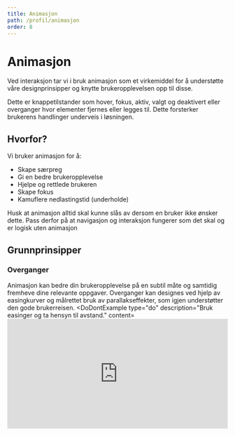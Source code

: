 ```yaml
---
title: Animasjon
path: /profil/animasjon
order: 8
---
```


# Animasjon

<Ingress>
    <p>Ved interaksjon tar vi i bruk animasjon som et virkemiddel for å understøtte våre designprinsipper og knytte brukeropplevelsen opp til disse.</p>
    <p>Dette er knappetilstander som hover, fokus, aktiv, valgt og deaktivert eller overganger hvor elementer fjernes eller legges til. 
    Dette forsterker brukerens handlinger underveis i løsningen.</p>
</Ingress>

## Hvorfor?
Vi bruker animasjon for å:
* Skape særpreg
* Gi en bedre brukeropplevelse
* Hjelpe og rettlede brukeren
* Skape fokus
* Kamuflere nedlastingstid (underholde)

Husk at animasjon alltid skal kunne slås av dersom en bruker ikke ønsker dette.
Pass derfor på at navigasjon og interaksjon fungerer som det skal og er logisk uten animasjon

## Grunnprinsipper
### Overganger
Animasjon kan bedre din brukeropplevelse på en subtil måte og samtidig fremheve dine relevante oppgaver. 
Overganger kan designes ved hjelp av easingkurver og målrettet bruk av parallakseffekter, som igjen understøtter den gode brukerreisen.
<DoDontExample
    type="do"
    description="Bruk easinger og ta hensyn til avstand."
    content=<iframe src="https://player.vimeo.com/video/504726780" width="100%" height="250" frameborder="0" />
/>
<DoDontExample
    type="dont"
    description="Ikke bruk lineær easing."
    content=<iframe src="https://player.vimeo.com/video/504726762" width="100%" height="250" frameborder="0" />
/>

### Posisjon
Gjennom samhandling flyttes komponenter til en definert posisjon eller fikseres i en posisjon. 
Dette hjelper brukeren å se hvor kundereisen går og kan støtte guiden og opplevelsen. 
For å skape konsistens, fokuserer vi på horisontale og vertikale animasjoner.

### Timing
Varigheten av en animasjon avhenger av størrelsen på elementene, tilbakelagt avstand og forholdet til andre elementer. 
Hvis det er flere elementer, bør timingen justeres slik at en klar sekvens opprettes i henhold til ønsket oppfatning. 
For mange elementer anbefales det å minimere animasjoner og redusere dem til kort tid.

### Gjennomsiktighet
Gjennomsiktighet brukes som et verktøy for å markere elementer på en side på en jevn og behagelig måte. 
Gjennomsiktighet kan kombineres med andre animasjonsparametere som bevegelse for en mer dynamisk opplevelse. 
Oppfatningen av et element endres over en kort eller lang avstand.

### Oppmerksomhet
Animasjon trekker oppmerksomhet. Husk at siste element som beveger seg er det som trekker oppmerksomhet. 
Bruk dette for å styre blikk og sette fokus der du ønsker.

Den visuelle profilen til Fremtind er minimalistisk med basis i enkle former, sort og hvitt. 
For å unngå å oppfattes som kalde og harde kan vi bruke animasjon som et virkemiddel for å gjøre løsningene mer attraktive å bruke ved at de blir mer underholdende og levende. 
Animasjon kan brukes til å gi løsningene personlighet og stil. 

### Naturlig
Bevegelsene bør være organiske og levende, som rennende vann i en bekk fremfor mekaniske og stive. 
Ved hjelp av en subtil bounce og sekvensielle animasjoner kan vi skape denne personligheten og visuelle stemmen.

Ved hjelp av easingkurver og sekvensielle animasjoner kan vi få bevegelsene til å oppleves som naturlige i forhold til tyngde, gravitasjon, sprett/bounce. 
Tenk på hvordan en ball ser ut når den slippes mot bakken. 
Hvor mange ganger spretter den, hvor høyt spretter den for hver gang, hvordan blir ballen deformert idét den trefffer bakken, etc.

Bevegelsene bør være naturlige, tydelige og kontrollerte.

### Bevegelse og elevasjon
Kontinuitet og naturlige bevegelser - unngå kompliserende bevegelser men sørg for fokus på det som gjelder. 
Skandinavisk enkelhet, minimalisme og effektivitet gjelder også for animasjon.

### Rytme og sekvensiell animasjon
Når en side tegnes opp kan man bruke sekvensiell animasjon for å gi liv til siden og fremheve elementer i den rekkefølgen man ønsker. 
Pass på at rekkefølgen flyter naturlig og ikke hopper tilfeldig opp og ned og frem og tilbake på skjermen.

Sekvensiell animasjon kan brukes for å kamuflere tid som brukes til innlasting av innhold. 
Ved trege linjer kan man bruke sceletons for å lage en visuell placeholder for elementer som skal lastes. 
Dette skaper en forventning og respons istedenfor at brukeren må vente på at alt innhold skal lastes.

<!--Animasjon for å fremheve states i en komponent:

Eks: Button: <br />
Hover: På hover vokser knappen/kommer nærmere som om musepekeren var en magnet <br />
Tap/click: Når man trykker på knappen presses den inn <br />
Focus: En godt synlig ramme gir en tydelig visuell markering av elementet på siden. <br />
-->